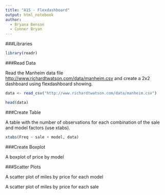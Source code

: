 ```yaml
---
title: "A15 - Flexdashboard"
output: html_notebook
author:
  - Bryana Benson
  - Conner Bryan
---
```


###Libraries

```r
library(readr)

```

###Read Data

Read the Manheim data file <http://www.richardtwatson.com/data/manheim.csv> and create a 2x2 dashboard using flexdashboard showing.

```r
data <- read_csv("http://www.richardtwatson.com/data/manheim.csv")

head(data)
```

###Create Table

A table with the number of observations for each combination of the sale and model factors (use xtabs).

```r
xtabs(Freq ~ sale + model, data)
```


###Create Boxplot

A boxplot of price by model


###Scatter Plots

A scatter plot of miles by price for each model

A scatter plot of miles by price for each sale






